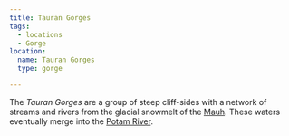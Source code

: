 ```yaml
---
title: Tauran Gorges
tags:
  - locations
  - Gorge
location:
  name: Tauran Gorges
  type: gorge

---
```


<Stub />

The *Tauran Gorges* are a group of steep cliff-sides with a network of streams
and rivers from the glacial snowmelt of the [Mauh](/locations/mauh). These waters
eventually merge into the [Potam River](/locations/potam).
